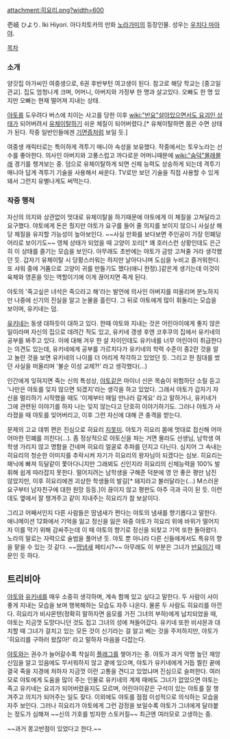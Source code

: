 attachment:히요리.png?width=600

壱岐 ひより. Iki Hiyori.
아다치토카의 만화 [[노라가미]]의 등장인물. 성우는 [[우치다 마아야]].

[[목차]]
=== 소개 ===
양갓집 아가씨인 여중생으로, 6권 후반부턴 여고생이 된다. 참고로 해당 학교는 [중고일관교]. 집도 엄청나게 크며, 어머니, 아버지와 가정부 한 명과 살고있다. 오빠도 한 명 있지만 오빠는 현재 떨어져 지내는 상태.

[[야토]]를 도우려다 버스에 치이는 사고를 당한 이후 [[wiki:"반요"살아있으면서도 요괴인 상태]]가 되어버려서 [[유체이탈]]하기 쉬운 체질이 되어버렸다.[* 유체이탈하면 몸은 수면 상태가 된다. 작중 일반인들에겐 [[기면증]]처럼 보일 듯.] 

여중생 캐릭터로는 특이하게 격투기 매니아 속성을 보유했다. 작중에서는 토우노라는 선수를 좋아한다. 의사인 아버지와 고풍스럽고 까다로운 어머니때문에 [[wiki:"숨덕"몰래몰래]] 경기를 챙겨보는 중. 덤으로 유체이탈하게 되면 신체 능력도 상승하게 되는데 격투기 매니아 답게 격투기 기술을 사용해서 싸운다. TV로만 보던 기술을 직접 사용할 수 있게 돼서 그런지 유별나게도 써먹는다. 

=== 작중 행적 ===
자신의 의지와 상관없이 멋대로 유체이탈을 하기때문에 야토에게 이 체질을 고쳐달라고 요구했다. 야토에게 돈은 줬지만 야토가 요구를 들어 줄 의지를 보이지 않으니 사실상 해당 체질을 유지할 가능성이 높아보인다. ~~사실 만화를 보다보면 주인공이 가장 민폐덩어리로 보이기도~~ 영체 상태가 되었을 때 고양이 꼬리[* 꽤 호러스런 상황인데도 은근히 이 상태를 즐기는 모습을 보인다. 아무래도 초반에는 야토가 금방 고쳐줄 거라 생각했던 듯. 갑자기 유체이탈 시 당황스러워는 하지만 날아다니며 도심을 누비고 즐거워한다. 또 샤워 중에 거품으로 고양이 귀를 만들기도 했다(애니 한정).]같은게 생기는데 이것이 육체와 영혼을 잇는 역할이기에 이게 끊어지면 죽게 된다. 

야토의 '죽고싶은 녀석은 죽으라고 해'라는 발언에 의사인 아버지를 떠올리며 분노하지만 나중에 신기의 진실을 알고 눈물을 흘린다. 그 뒤로 야토에게 많이 휘둘리는 모습을 보이며, 유키네는 덤.

[[유키네]]는 동생 대하듯이 대하고 있다. 한때 야토와 지내는 것은 어린아이에게 좋지 않은 일이라며 자신의 집으로 데려간 적도 있고, 유키네 갱생 후엔 코후쿠의 집에서 유키네의 공부를 봐주고 있다. 이에 대해 겨우 한 살 차이인데도 유키네를 너무 어린아이 취급한다는 의견도 있는데, 유키네에게 공부를 가르치다가 유키네의 학력 수준이 중2란 것을 알고 놀란 것을 보면 유키네의 나이를 더 어리게 착각하고 있었던 듯. 그리고 한 침대를 썼던 사실을 떠올리며 '불순 이성 교제?!' 라고 생각했다(...)

인간에게 잊혀지면 죽는 신의 특성상, [[야토]]같은 마이너 신은 목숨이 위험하단 소릴 듣고 '나만은 야토를 잊지 않으면 되겠지'라는 생각을 하고 있었다. 그래서 야토가 갑자기 자신을 멀리하기 시작했을 때도 '이제부터 매일 만나러 갈게요' 라고 말하거나, 유키네가 그에 관련된 이야기를 하자 나는 잊지 않는다고 단호히 이야기하기도. 그러나 야토가 사라졌을 때 야토를 잊어버리고, 이후 그런 자신에 대해 큰 충격을 받는다. 

문제의 고교 데뷔 편은 진심으로 히요리 [[지못미]]. 야토가 히요리 몸에 멋대로 접신해 어마어마한 민폐를 끼친다(...). 좀 정상적으로 야토신을 파는 거면 몰라도 선생님, 남학생 여학생 가리지 않고 명함을 건네며 히요리 얼굴로 추파를 던지고 다닌다. 심지어 그 속내는 히요리의 청순한 이미지를 추락시켜 자기가 히요리의 왕자님이 되겠다는 심보. 히요리는 패닉에 빠져 득달같이 쫓아다니지만 그래뵈도 신인지라 히요리의 신체능력을 100% 발휘해 쉽게 따라잡지 못한다. 떨어지려는 남학생을 구해준 덕분에 영 안 좋은 평만 남진 않았지만, 이후 히요리에겐 괴상한 학생들의 발길[* 돼지라고 불러달라는(...) M스러운 요구부터 남자친구에 대한 원망 등등.]이 끊이지 않고 평판도 아주 극과 극이 된 듯. 이런데도 옆에서 잘 챙겨주고 같이 지내주는 히요리가 참 보살이다.

그리고 어째서인지 다른 사람들은 땀냄새가 쩐다는 야토의 냄새를 향기롭다고 말한다. 애니메이션 12화에서 기억을 잃고 정신을 잃은 와중 야토가 히요리 위에 바위가 떨어지자 이를 막기 위해 감싸주는데 이 때 야토의 향기로 정신을 되찾고 기억 또한 돌아왔다. 노라의 말로는 자력으로 술법을 풀어낸 듯. 야토 뿐 아니라 다른 신들에게서도 특유의 향을 맡을 수 있는 것 같다. ~~[[땀냄새]] 페티시?~~ 아무래도 이 부분은 그녀가 [[반요]]이기 때문인 듯 하다.

== 트리비아 ==
[[야토]]와 [[유키네]]를 매우 소중히 생각하며, 계속 함께 있고 싶다고 말한다. 두 사람이 사이좋게 지내는 모습을 보며 행복해하는 모습도 자주 나온다. 물론 두 사람도 히요리를 아낀다. 히요리가 비샤몬텐(정확히 말하자면 음모를 가진 그녀의 부하)에게 납치되었을 때, 야토는 지금껏 도망다니던 것도 접고 그녀의 성에 쳐들어갔다. 유키네 또한 비샤몬과 대치할 때 그녀가 걸치고 있는 모든 것이 신기라는 걸 알고 베는 것을 주저하지만, 야토가 '히요리를 구하러 왔잖아!' 라고 말하자 마음을 다잡는다.

[[야토]]와는 권수가 늘어갈수록 착실히 [[플래그]]를 쌓아가는 중. 야토가 과거 악명 높던 재앙신임을 알고 있음에도 무서워하지 않고 곁에 있으며, 야토가 유키네에게 거듭 찔린 끝에 결국 죽을 지경에 처하자 지금껏 이런 고통을 견디고 있었냐며 진심으로 슬퍼한다. 여러모로 야토에게 도움을 많이 주는 인물로 유키네의 계제 때에도 그녀가 없었으면 야토는 죽고 유키네는 요괴가 되어버렸을지도 모르며, 어린아이같은 구석이 있는 야토를 잘 챙겨주고 의지가 되어주는 일도 잦다. 이외에도 야토를 점점 이성적으로 의식하는 모습을 자주 보인다. 그러나 히요리가 야토에게 그런 감정을 보일수록 야토가 그녀에게 달라붙는 정도가 심해져 ~~신의 가호를 빙자한 스토커질~~ 최근엔 여러모로 고생하는 중.

~~과거 몽고반점이 있었다고 한다.~~

